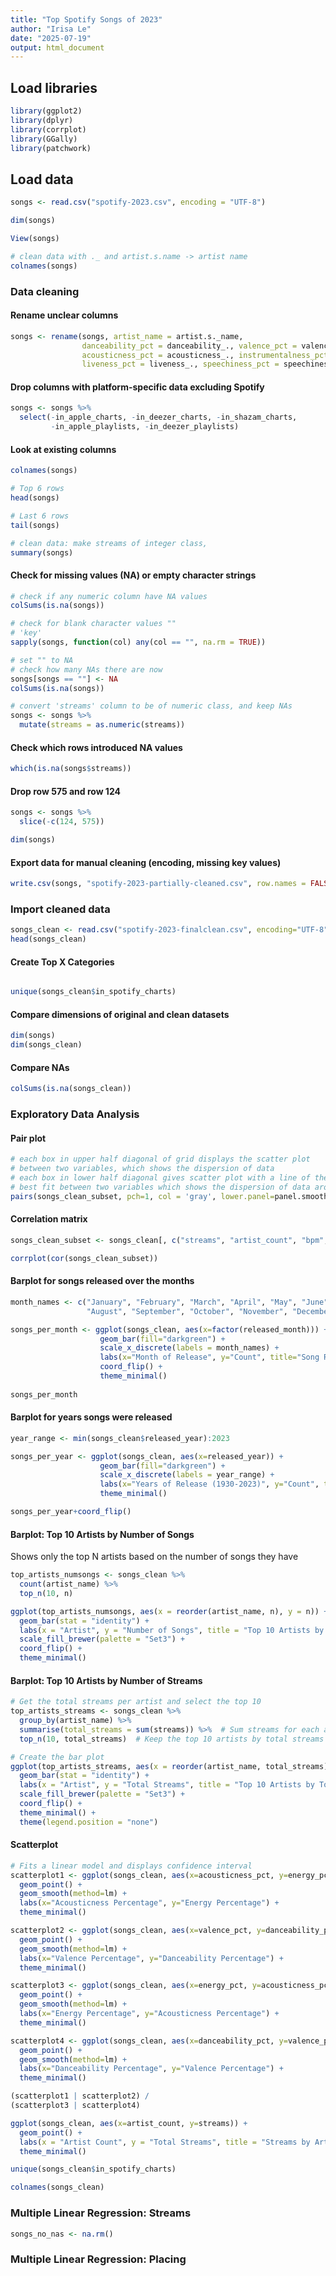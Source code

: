```yaml
---
title: "Top Spotify Songs of 2023"
author: "Irisa Le"
date: "2025-07-19"
output: html_document
---
```


## Load libraries
```r
library(ggplot2)
library(dplyr)
library(corrplot)
library(GGally)
library(patchwork)
```

## Load data
```r
songs <- read.csv("spotify-2023.csv", encoding = "UTF-8")
```

```r
dim(songs)
```

```r
View(songs)
```

```r
# clean data with ._ and artist.s.name -> artist name
colnames(songs)
```

### Data cleaning
#### Rename unclear columns
```r
songs <- rename(songs, artist_name = artist.s._name,
                danceability_pct = danceability_., valence_pct = valence_., energy_pct = energy_.,          
                acousticness_pct = acousticness_., instrumentalness_pct = instrumentalness_., 
                liveness_pct = liveness_., speechiness_pct = speechiness_.)
```

#### Drop columns with platform-specific data excluding Spotify
```r
songs <- songs %>%
  select(-in_apple_charts, -in_deezer_charts, -in_shazam_charts,
         -in_apple_playlists, -in_deezer_playlists)
```

#### Look at existing columns
```r
colnames(songs)
```

```r
# Top 6 rows
head(songs)
```

```r
# Last 6 rows
tail(songs)
```

```r
# clean data: make streams of integer class,
summary(songs)
```

#### Check for missing values (NA) or empty character strings
```r
# check if any numeric column have NA values
colSums(is.na(songs))
```

```r
# check for blank character values ""
# 'key'
sapply(songs, function(col) any(col == "", na.rm = TRUE))
```

```r
# set "" to NA
# check how many NAs there are now
songs[songs == ""] <- NA
colSums(is.na(songs))
```

```r
# convert 'streams' column to be of numeric class, and keep NAs
songs <- songs %>%
  mutate(streams = as.numeric(streams))
```

#### Check which rows introduced NA values
```r
which(is.na(songs$streams))
```

#### Drop row 575 and row 124
```r
songs <- songs %>%
  slice(-c(124, 575))
```

```r
dim(songs)
```

#### Export data for manual cleaning (encoding, missing key values)
```r
write.csv(songs, "spotify-2023-partially-cleaned.csv", row.names = FALSE)
```

### Import cleaned data
```r
songs_clean <- read.csv("spotify-2023-finalclean.csv", encoding="UTF-8")
head(songs_clean)
```

#### Create Top X Categories
```r

```

```r
unique(songs_clean$in_spotify_charts)
```

#### Compare dimensions of original and clean datasets
```r
dim(songs)
dim(songs_clean)
```

#### Compare NAs
```r
colSums(is.na(songs_clean))
```

### Exploratory Data Analysis
#### Pair plot
```r
# each box in upper half diagonal of grid displays the scatter plot
# between two variables, which shows the dispersion of data
# each box in lower half diagonal gives scatter plot with a line of the
# best fit between two variables which shows the dispersion of data around the line
pairs(songs_clean_subset, pch=1, col = 'gray', lower.panel=panel.smooth)
```

#### Correlation matrix
```r
songs_clean_subset <- songs_clean[, c("streams", "artist_count", "bpm", "danceability_pct", "energy_pct", "valence_pct", "acousticness_pct", "instrumentalness_pct", "liveness_pct", "speechiness_pct")]

corrplot(cor(songs_clean_subset))
```

#### Barplot for songs released over the months
```r
month_names <- c("January", "February", "March", "April", "May", "June", "July", 
                 "August", "September", "October", "November", "December")

songs_per_month <- ggplot(songs_clean, aes(x=factor(released_month))) +
                    geom_bar(fill="darkgreen") +
                    scale_x_discrete(labels = month_names) +
                    labs(x="Month of Release", y="Count", title="Song Releases by Month")  +
                    coord_flip() +
                    theme_minimal()
                    
songs_per_month
```

#### Barplot for years songs were released
```r
year_range <- min(songs_clean$released_year):2023

songs_per_year <- ggplot(songs_clean, aes(x=released_year)) +
                    geom_bar(fill="darkgreen") +
                    scale_x_discrete(labels = year_range) +
                    labs(x="Years of Release (1930-2023)", y="Count", title="Song Releases by Year") +
                    theme_minimal()

songs_per_year+coord_flip()
```

#### Barplot: Top 10 Artists by Number of Songs
Shows only the top N artists based on the number of songs they have
```r
top_artists_numsongs <- songs_clean %>%
  count(artist_name) %>%
  top_n(10, n)  

ggplot(top_artists_numsongs, aes(x = reorder(artist_name, n), y = n)) +
  geom_bar(stat = "identity") +
  labs(x = "Artist", y = "Number of Songs", title = "Top 10 Artists by Number of Top Songs") +
  scale_fill_brewer(palette = "Set3") +  
  coord_flip() +  
  theme_minimal()
```

#### Barplot: Top 10 Artists by Number of Streams
```r
# Get the total streams per artist and select the top 10
top_artists_streams <- songs_clean %>%
  group_by(artist_name) %>%
  summarise(total_streams = sum(streams)) %>%  # Sum streams for each artist
  top_n(10, total_streams)  # Keep the top 10 artists by total streams

# Create the bar plot
ggplot(top_artists_streams, aes(x = reorder(artist_name, total_streams), y = total_streams, fill = artist_name)) +
  geom_bar(stat = "identity") +
  labs(x = "Artist", y = "Total Streams", title = "Top 10 Artists by Total Streams") +
  scale_fill_brewer(palette = "Set3") +  
  coord_flip() +
  theme_minimal() +
  theme(legend.position = "none") 
```

#### Scatterplot
```r
# Fits a linear model and displays confidence interval
scatterplot1 <- ggplot(songs_clean, aes(x=acousticness_pct, y=energy_pct)) +
  geom_point() +
  geom_smooth(method=lm) +
  labs(x="Acousticness Percentage", y="Energy Percentage") +
  theme_minimal()

scatterplot2 <- ggplot(songs_clean, aes(x=valence_pct, y=danceability_pct)) +
  geom_point() +
  geom_smooth(method=lm) +
  labs(x="Valence Percentage", y="Danceability Percentage") +
  theme_minimal()

scatterplot3 <- ggplot(songs_clean, aes(x=energy_pct, y=acousticness_pct)) +
  geom_point() +
  geom_smooth(method=lm) +
  labs(x="Energy Percentage", y="Acousticness Percentage") +
  theme_minimal()

scatterplot4 <- ggplot(songs_clean, aes(x=danceability_pct, y=valence_pct)) +
  geom_point() +
  geom_smooth(method=lm) +
  labs(x="Danceability Percentage", y="Valence Percentage") +
  theme_minimal()

(scatterplot1 | scatterplot2) / 
(scatterplot3 | scatterplot4)
```


```r
ggplot(songs_clean, aes(x=artist_count, y=streams)) +
  geom_point() +
  labs(x = "Artist Count", y = "Total Streams", title = "Streams by Artist Count") +
  theme_minimal()
```

```r
unique(songs_clean$in_spotify_charts)
```

```r
colnames(songs_clean)
```

### Multiple Linear Regression: Streams
```r
songs_no_nas <- na.rm()
```

### Multiple Linear Regression: Placing




















